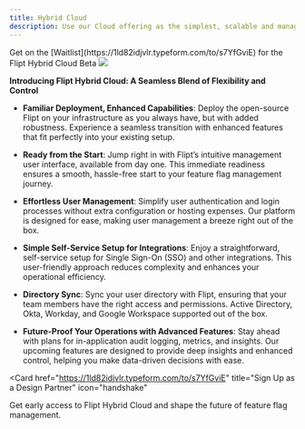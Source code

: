 ```yaml
---
title: Hybrid Cloud
description: Use our Cloud offering as the simplest, scalable and managed backend for running Flipt open-source on your infrastructure
---
```


<Check>
  Get on the [Waitlist](https://1ld82idjvlr.typeform.com/to/s7YfGviE) for the
  Flipt Hybrid Cloud Beta
</Check>

<Frame id="managed-hybrid">
  <img className="block h-128" src="/images/managed/hybrid.png" />
</Frame>

**Introducing Flipt Hybrid Cloud: A Seamless Blend of Flexibility and Control**

- **Familiar Deployment, Enhanced Capabilities**: Deploy the open-source Flipt on your infrastructure as you always have, but with added robustness. Experience a seamless transition with enhanced features that fit perfectly into your existing setup.

- **Ready from the Start**: Jump right in with Flipt’s intuitive management user interface, available from day one. This immediate readiness ensures a smooth, hassle-free start to your feature flag management journey.

- **Effortless User Management**: Simplify user authentication and login processes without extra configuration or hosting expenses. Our platform is designed for ease, making user management a breeze right out of the box.

- **Simple Self-Service Setup for Integrations**: Enjoy a straightforward, self-service setup for Single Sign-On (SSO) and other integrations. This user-friendly approach reduces complexity and enhances your operational efficiency.

- **Directory Sync**: Sync your user directory with Flipt, ensuring that your team members have the right access and permissions. Active Directory, Okta, Workday, and Google Workspace supported out of the box.

- **Future-Proof Your Operations with Advanced Features**: Stay ahead with plans for in-application audit logging, metrics, and insights. Our upcoming features are designed to provide deep insights and enhanced control, helping you make data-driven decisions with ease.

<Card
  href="https://1ld82idjvlr.typeform.com/to/s7YfGviE"
  title="Sign Up as a Design Partner"
  icon="handshake"
>
  Get early access to Flipt Hybrid Cloud and shape the future of feature flag
  management.
</Card>
